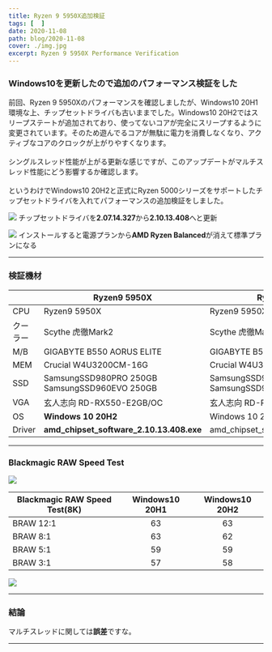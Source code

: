 ```yaml
---
title: Ryzen 9 5950X追加検証
tags: [  ]
date: 2020-11-08
path: blog/2020-11-08
cover: ./img.jpg
excerpt: Ryzen 9 5950X Performance Verification
---
```


### Windows10を更新したので追加のパフォーマンス検証をした

<Link to="/blog/2020-11-07">前回</Link>、Ryzen 9 5950Xのパフォーマンスを確認しましたが、Windows10 20H1環境な上、チップセットドライバも古いままでした。Windows10 20H2ではスリープステートが追加されており、使ってないコアが完全にスリープするように変更されています。そのため遊んでるコアが無駄に電力を消費しなくなり、アクティブなコアのクロックが上がりやすくなります。
<br/>
<br/>
シングルスレッド性能が上がる更新な感じですが、このアップデートがマルチスレッド性能にどう影響するか確認します。
<br/>
<br/>
というわけでWindows10 20H2と正式にRyzen 5000シリーズをサポートしたチップセットドライバを入れてパフォーマンスの追加検証をしました。

![](./img1.jpg)
チップセットドライバを**2.07.14.327**から**2.10.13.408**へと更新

![](./img2.jpg)
インストールすると電源プランから**AMD Ryzen Balanced**が消えて標準プランになる

---

### 検証機材

|           | Ryzen9 5950X | Ryzen9 5950X |
|-----------|------------|------------|
| CPU      | Ryzen9 5950X      | Ryzen9 5950X      |
| クーラー  | Scythe 虎徹Mark2     | Scythe 虎徹Mark2     
| M/B | GIGABYTE B550 AORUS ELITE    |GIGABYTE B550 AORUS ELITE    |
| MEM | Crucial W4U3200CM-16G    | Crucial W4U3200CM-16G    |
| SSD | SamsungSSD980PRO 250GB<br/>SamsungSSD960EVO 250GB| SamsungSSD980PRO 250GB<br/>SamsungSSD960EVO 250GB|
| VGA | 玄人志向 RD-RX550-E2GB/OC    |玄人志向 RD-RX550-E2GB/OC    |
| OS | **Windows 10 20H2**    |Windows 10 20H1    |
| Driver | **amd_chipset_software_2.10.13.408.exe**    |amd_chipset_software_2.07.14.327.exe    |

---

### Blackmagic RAW Speed Test

![](./img3.jpg)

| Blackmagic RAW Speed Test(8K)|Windows10 20H1|Windows10 20H2|
|-----------|:------------:|:------------:|
| BRAW 12:1      |  63      |63	       |
| BRAW 8:1      | 63      | 62       |
| BRAW 5:1      |  59      |59       |
| BRAW 3:1      | 57      | 58       |

![](./img4.jpg)

---

### 結論

マルチスレッドに関しては**誤差**ですな。

---